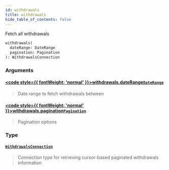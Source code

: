 ```yaml
---
id: withdrawals
title: withdrawals
hide_table_of_contents: false
---
```








Fetch all withdrawals

```graphql
withdrawals(
  dateRange: DateRange
  pagination: Pagination
): WithdrawalsConnection
```


### Arguments

#### [<code style={{ fontWeight: 'normal' }}>withdrawals.<b>dateRange</b></code>](#)<Bullet />[`DateRange`](/mainnet/api/graphql/inputs/date-range) <Badge class="secondary" text="input"/>
> Date range to fetch withdrawals between
> 

#### [<code style={{ fontWeight: 'normal' }}>withdrawals.<b>pagination</b></code>](#)<Bullet />[`Pagination`](/mainnet/api/graphql/inputs/pagination) <Badge class="secondary" text="input"/>
> Pagination options
> 

### Type

#### [`WithdrawalsConnection`](/mainnet/api/graphql/objects/withdrawals-connection) <Badge class="secondary" text="object"/>
> Connection type for retrieving cursor-based paginated withdrawals information
> 





